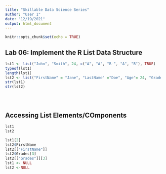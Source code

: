 ---
title: "Skillable Data Science Series"
author: "User 1"
date: "12/19/2021"
output: html_document
---

```{r setup, include=FALSE}
knitr::opts_chunk$set(echo = TRUE)
```

## Lab 06: Implement the R List Data Structure
```{r Create a Simple List, include= T, warning=F, error=F}
lst1 <- list("John", "Smith", 24, c("A", "A", "B-", "A", "B"), TRUE)
typeof(lst1)
length(lst1)
lst2 <- list("FirstName" = "Jane", "LastName" ="Doe", "Age"= 24, "Grades" = c("B", "C", "A-", "A", "C"), "Graduated" =TRUE)
str(lst1)
str(lst2)





```

## Accessing List Elements/COmponents
```{r Accessing List Elements, include=T, error=F, warning=F}
lst1
lst2

lst1[2]
lst2$FirstName
lst2[["FirstName"]]
lst2$Grades[3]
lst2[["Grades"]][3]
lst1 <- NULL
lst2 <-NULL



```
























